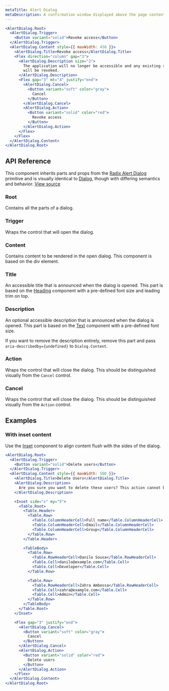 ```yaml
---
metaTitle: Alert Dialog
metaDescription: A confirmation window displayed above the page contents.
---
```


```jsx live=true
<AlertDialog.Root>
  <AlertDialog.Trigger>
    <Button variant="solid">Revoke access</Button>
  </AlertDialog.Trigger>
  <AlertDialog.Content style={{ maxWidth: 450 }}>
    <AlertDialog.Title>Revoke access</AlertDialog.Title>
    <Flex direction="column" gap="3">
      <AlertDialog.Description size="2">
        The application will no longer be accessible and any existing sessions
        will be revoked.
      </AlertDialog.Description>
      <Flex gap="3" mt="4" justify="end">
        <AlertDialog.Cancel>
          <Button variant="soft" color="gray">
            Cancel
          </Button>
        </AlertDialog.Cancel>
        <AlertDialog.Action>
          <Button variant="solid" color="red">
            Revoke access
          </Button>
        </AlertDialog.Action>
      </Flex>
    </Flex>
  </AlertDialog.Content>
</AlertDialog.Root>
```

## API Reference

This component inherits parts and props from the [Radix Alert Dialog](/primitives/docs/components/alert-dialog) primitive and is visually identical to [Dialog](/themes/docs/components/dialog), though with differing semantics and behavior. [View source](https://github.com/workos/workos/blob/main/packages/design-system/src/components/alert-dialog.tsx)

### Root

Contains all the parts of a dialog.

### Trigger

Wraps the control that will open the dialog.

### Content

Contains content to be rendered in the open dialog. This component is based on the div element.

### Title

An accessible title that is announced when the dialog is opened. This part is based on the [Heading](/themes/docs/components/heading) component with a pre-defined font size and leading trim on top.

### Description

An optional accessible description that is announced when the dialog is opened. This part is based on the [Text](/themes/docs/components/text) component with a pre-defined font size.

If you want to remove the description entirely, remove this part and pass `aria-describedby={undefined}` to `Dialog.Content`.

### Action

Wraps the control that will close the dialog. This should be distinguished visually from the `Cancel` control.

### Cancel

Wraps the control that will close the dialog. This should be distinguished visually from the `Action` control.

## Examples

### With inset content

Use the [Inset](/themes/docs/components/inset) component to align content flush with the sides of the dialog.

```jsx live=true
<AlertDialog.Root>
  <AlertDialog.Trigger>
    <Button variant="solid">Delete users</Button>
  </AlertDialog.Trigger>
  <AlertDialog.Content style={{ maxWidth: 500 }}>
    <AlertDialog.Title>Delete Users</AlertDialog.Title>
    <AlertDialog.Description>
      Are you sure you want to delete these users? This action cannot be undone.
    </AlertDialog.Description>

    <Inset side="x" my="5">
      <Table.Root>
        <Table.Header>
          <Table.Row>
            <Table.ColumnHeaderCell>Full name</Table.ColumnHeaderCell>
            <Table.ColumnHeaderCell>Email</Table.ColumnHeaderCell>
            <Table.ColumnHeaderCell>Group</Table.ColumnHeaderCell>
          </Table.Row>
        </Table.Header>

        <TableBody>
          <Table.Row>
            <Table.RowHeaderCell>Danilo Sousa</Table.RowHeaderCell>
            <Table.Cell>danilo@example.com</Table.Cell>
            <Table.Cell>Developer</Table.Cell>
          </Table.Row>

          <Table.Row>
            <Table.RowHeaderCell>Zahra Ambessa</Table.RowHeaderCell>
            <Table.Cell>zahra@example.com</Table.Cell>
            <Table.Cell>Admin</Table.Cell>
          </Table.Row>
        </TableBody>
      </Table.Root>
    </Inset>

    <Flex gap="3" justify="end">
      <AlertDialog.Cancel>
        <Button variant="soft" color="gray">
          Cancel
        </Button>
      </AlertDialog.Cancel>
      <AlertDialog.Action>
        <Button variant="solid" color="red">
          Delete users
        </Button>
      </AlertDialog.Action>
    </Flex>
  </AlertDialog.Content>
</AlertDialog.Root>
```
